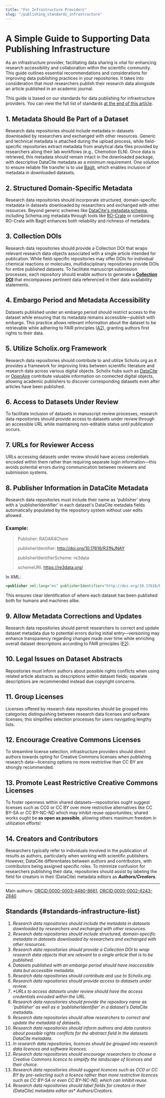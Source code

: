 ```yaml
---
title: "For Infrastructure Providers"
slug: "/publishing_standards_infrastructure"
---
```


# A Simple Guide to Supporting Data Publishing Infrastructure

As an infrastructure provider, facilitating data sharing is vital for enhancing research accessibility and collaboration within the scientific community. This guide outlines essential recommendations and considerations for improving data publishing practices in your repositories. It takes into consideration that most researchers publish their research data alongside an article published in an academic journal. 

This guide is based on our standards for data publishing for infrastructure providers. You can view the full list of standards [at the end of this article](#standards-infrastructure-list).

## 1. Metadata Should Be Part of a Dataset

Research data repositories should include metadata in datasets downloaded by researchers and exchanged with other resources. Generic and technical metadata is attached during the upload process, while field-specific repositories extract metadata from analytical data files provided by researchers along their lab workflows (e.g., Chemotion ELN). Once data is retrieved, this metadata should remain intact in the downloaded package, with descriptive DataCite metadata as a minimum requirement. One solution to ensure reliable file transfer is to use [BagIt](https://www.rfc-editor.org/rfc/rfc8493.html), which enables inclusion of metadata in downloaded datasets.

## 2. Structured Domain-Specific Metadata

Research data repositories should incorporate structured, domain-specific metadata in datasets downloaded by researchers and exchanged with other resources. Beyond generic schemes like [DataCite's metadata schema](https://schema.datacite.org/), including Schema.org metadata through tools like [RO-Crate](https://www.researchobject.org/) or combining RO-Crate with BagIt enhances both reliability and richness of metadata.

## 3. Collection DOIs

Research data repositories should provide a Collection DOI that wraps relevant research data objects associated with a single article intended for publication. While field-specific repositories may offer DOIs for individual chemical reactions or molecules, multidisciplinary repositories provide DOIs for entire published datasets. To facilitate manuscript submission processes, each repository should enable authors to generate a [**Collection DOI**](https://chemotion.net/docs/repo/doi) that encompasses pertinent data referenced in their data availability statements.

## 4. Embargo Period and Metadata Accessibility

Datasets published under an embargo period should restrict access to the dataset while ensuring that its metadata remains accessible—*publish* with embargo. This practice allows relevant information about the dataset to be retrievable while adhering to FAIR principles ([A2](/docs/fair/#a2-metadata-are-accessible-even-when-the-data-are-no-longer-available)), granting authors first rights to their data.

## 5. Utilize Scholix.org Framework

Research data repositories should contribute to and utilize Scholix.org as it provides a framework for improving links between scientific literature and research data across various digital objects. Scholix hubs such as [DataCite](https://datacite.org/) or [OpenAire](https://www.openaire.eu/) contribute valuable information on connected digital objects, allowing academic publishers to discover corresponding datasets even after articles have been published.

## 6. Access to Datasets Under Review

To facilitate inclusion of datasets in manuscript review processes, research data repositories should provide access to datasets under review through an accessible URL while maintaining non-editable status until publication occurs.

## 7. URLs for Reviewer Access 

URLs accessing datasets under review should have access credentials encoded within them rather than requiring separate login information—this avoids potential errors during communication between reviewers and submission systems.

## 8. Publisher Information in DataCite Metadata

Research data repositories must include their name as 'publisher' along with a 'publisherIdentifier' in each dataset's DataCite metadata fields automatically populated by the repository system without user edits allowed.

### Example:
>Publisher: RADAR4Chem
>
>publisherIdentifier: http://doi.org/10.17616/R31NJNAY
>
>publisherIdentifierScheme: re3data 
>
>schemeURI: https://re3data.org/

In XML:
```xml
<publisher xml:lang="en" publisherIdentifier="http://doi.org/10.17616/R31NJNAY" publisherIdentifierScheme="re3data" schemeURI="https://re3data.org/">RADAR4Chem</publisher>
```

This ensures clear identification of where each dataset has been published both for humans and machines alike.

## 9. Allow Metadata Corrections and Updates 

Research data repositories should permit researchers to correct and update dataset metadata due to potential errors during initial entry—versioning may enhance transparency regarding changes made over time while enriching overall dataset descriptions according to FAIR principles ([F2](/docs/fair/#f2-data-are-described-with-rich-metadata-defined-by-r1-below)).

## 10. Legal Issues on Dataset Abstracts 

Repositories must inform authors about possible rights conflicts when using related article abstracts as descriptions within dataset fields; separate descriptions are recommended instead due copyright concerns.

## 11. Group Licenses 

Licenses offered by research data repositories should be grouped into categories distinguishing between research data licenses and software licenses; this simplifies selection processes for users navigating lengthy lists.

## 12. Encourage Creative Commons Licenses 

To streamline license selection, infrastructure providers should direct authors towards opting for Creative Commons licenses when publishing research data—licensing options no more restrictive than CC BY are strongly recommended.

## 13. Promote Least Restrictive Creative Commons Licenses 

To foster openness within shared datasets—repositories ought suggest licenses such as CC0 or CC BY over more restrictive alternatives like CC BY-SA or CC BY-NC-ND which may inhibit reuse opportunities; shared works ought be **as open as possible**, allowing others maximum freedom in utilization efforts!

## 14. Creators and Contributors 

Researchers typically refer to individuals involved in the publication of results as authors, particularly when working with scientific publishers. However, DataCite differentiates between authors and contributors, with contributors being assigned specific roles. To minimize confusion for researchers publishing their data, repositories should assist by labeling the field for creators in their (DataCite) metadata editors as **_Authors/Creators_**. 

---

Main authors: [ORCID:0000-0003-4480-8661](https://orcid.org/0000-0003-4480-8661), [ORCID:0000-0002-6243-2840](https://orcid.org/0000-0002-6243-2840)

## Standards {#standards-infrastructure-list}

1. _Research data repositories should include the metadata in datasets downloaded by researchers and exchanged with other resources._
2. _Research data repositories should include structured, domain-specific metadata in datasets downloaded by researchers and exchanged with other resources._
3. _Research data repositories should provide a Collection DOI to wrap research data objects that are relevant to a single article that is to be published._
4. _Datasets published with an embargo period should have inaccessible data but accessible metadata._
5. _Research data repositories should contribute and use to Scholix.org._
6. _Research data repositories should provide access to datasets under review._
7. _*URLs to access datasets under review should have the access credentials encoded within the URL._
8. _Research data repositories should provide the repository name as 'publisher' as well as a 'publisherIdentifier' in a dataset's DataCite metadata._
9. _Research data repositories should allow researchers to correct and update the metadata of datasets._
10. _Research data repositories should inform authors and data curators about possible rights conflicts for the abstract field in the datasets DataCite metadata._
11. _In research data repositories, licences should be grouped into research data licences and software licences._
12. _Research data repositories should encourage researchers to choose a Creative Commons licence to simplify the landscape of licences and their choice._
13. _Research data repositories should suggest licences such as CC0 or CC BY by pre-selecting such a licence rather than more restrictive licences such as CC BY-SA or even CC BY-NC-ND, which can inhibit reuse._
14. _Research data repositories should label fields for creators in their (DataCite) metadata editor as* Authors/Creators._
